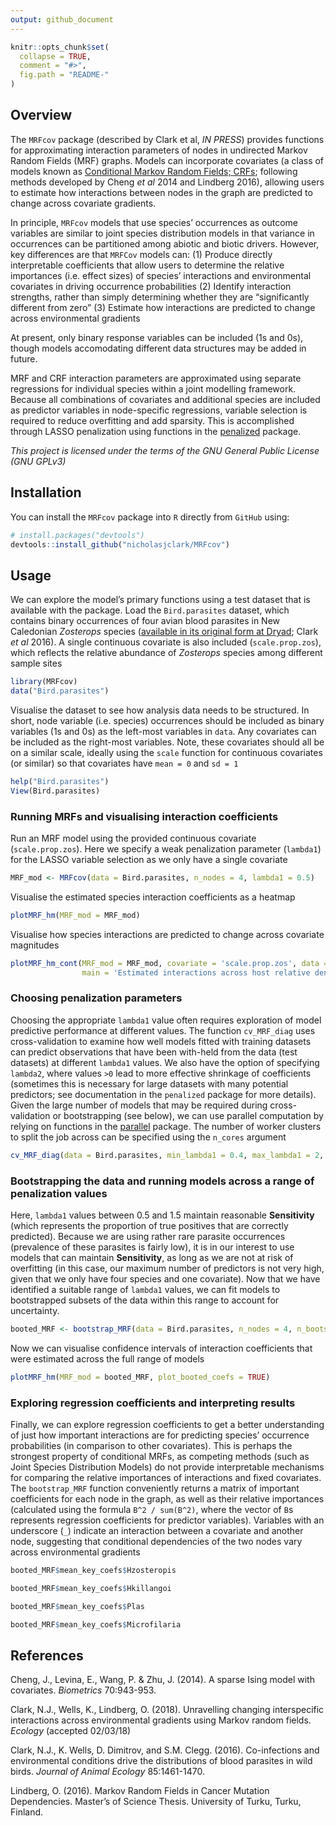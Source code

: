 ```yaml
---
output: github_document
---
```


<!-- README.md is generated from README.Rmd. Please edit that file -->

```r
knitr::opts_chunk$set(
  collapse = TRUE,
  comment = "#>",
  fig.path = "README-"
)
```

## Overview

The `MRFcov` package (described by Clark et al, *IN PRESS*) provides functions for approximating interaction parameters of nodes in undirected Markov Random Fields (MRF) graphs. Models can incorporate covariates (a class of models known as [Conditional Markov Random Fields; CRFs](http://homepages.inf.ed.ac.uk/csutton/publications/crftut-fnt.pdf); following methods developed by Cheng *et al* 2014 and Lindberg 2016), allowing users to estimate how interactions between nodes in the graph are predicted to change across covariate gradients. 
  
In principle, `MRFcov` models that use species' occurrences as outcome variables are similar to joint species distribution models in that variance in occurrences can be partitioned among abiotic and biotic drivers. However, key differences are that `MRFCov` models can:
(1) Produce directly interpretable coefficients that allow users to determine the relative importances (i.e. effect sizes) of species' interactions and environmental covariates in driving occurrence probabilities
(2) Identify interaction strengths, rather than simply determining whether they are "significantly different from zero"
(3) Estimate how interactions are predicted to change across environmental gradients
  
At present, only binary response variables can be included (1s and 0s), though models accomodating different data structures may be added in future.  
  
MRF and CRF interaction parameters are approximated using separate regressions for individual species within a joint modelling framework. Because all combinations of covariates and additional species are included as predictor variables in node-specific regressions, variable selection is required to reduce overfitting and add sparsity. This is accomplished through LASSO penalization using functions in the [penalized](https://cran.r-project.org/web/packages/penalized/index.html) package.  
  
*This project is licensed under the terms of the GNU General Public License (GNU GPLv3)*

## Installation

You can install the `MRFcov` package into `R` directly from `GitHub` using:

```r
# install.packages("devtools")
devtools::install_github("nicholasjclark/MRFcov")
```

## Usage

We can explore the model's primary functions using a test dataset that is available with the package. Load the `Bird.parasites` dataset, which contains binary occurrences of four avian blood parasites in New Caledonian *Zosterops* species ([available in its original form at Dryad](http://dx.doi.org/10.5061/dryad.pp6k4); Clark *et al* 2016). A single continuous covariate is also included (`scale.prop.zos`), which reflects the relative abundance of *Zosterops* species among different sample sites
```r
library(MRFcov)
data("Bird.parasites")
```

Visualise the dataset to see how analysis data needs to be structured. In short, node variable (i.e. species) occurrences should be included as binary variables (1s and 0s) as the left-most variables in `data`. Any covariates can be included as the right-most variables. Note, these covariates should all be on a similar scale, ideally using the `scale` function for continuous covariates (or similar) so that covariates have `mean = 0` and `sd = 1`
```r
help("Bird.parasites")
View(Bird.parasites)
```

### Running MRFs and visualising interaction coefficients
Run an MRF model using the provided continuous covariate (`scale.prop.zos`). Here we specify a weak penalization parameter (`lambda1`) for the LASSO variable selection as we only have a single covariate
```r
MRF_mod <- MRFcov(data = Bird.parasites, n_nodes = 4, lambda1 = 0.5)
```

Visualise the estimated species interaction coefficients as a heatmap
```r
plotMRF_hm(MRF_mod = MRF_mod)
```

Visualise how species interactions are predicted to change across covariate magnitudes
```r
plotMRF_hm_cont(MRF_mod = MRF_mod, covariate = 'scale.prop.zos', data = Bird.parasites, 
                main = 'Estimated interactions across host relative densities')
```

### Choosing penalization parameters
Choosing the appropriate `lambda1` value often requires exploration of model predictive performance at different values. The function `cv_MRF_diag` uses cross-validation to examine how well models fitted with training datasets can predict observations that have been with-held from the data (test datasets) at different `lambda1` values. We also have the option of specifying `lambda2`, where values `>0` lead to more effective shrinkage of coefficients (sometimes this is necessary for large datasets with many potential predictors; see documentation in the `penalized` package for more details). Given the large number of models that may be required during cross-validation or bootstrapping (see below), we can use parallel computation by relying on functions in the [parallel](https://www.google.com.au/url?sa=t&rct=j&q=&esrc=s&source=web&cd=2&cad=rja&uact=8&ved=0ahUKEwj6iZyPvcnYAhVLvrwKHaJ9AhUQFgg2MAE&url=https%3A%2F%2Fstat.ethz.ch%2FR-manual%2FR-devel%2Flibrary%2Fparallel%2Fdoc%2Fparallel.pdf&usg=AOvVaw2eR83aL93jttPIS-mLWzEL) package. The number of worker clusters to split the job across can be specified using the `n_cores` argument
```r
cv_MRF_diag(data = Bird.parasites, min_lambda1 = 0.4, max_lambda1 = 2, by_lambda1 = 0.1, n_nodes = 4, n_cores = 3)
```

### Bootstrapping the data and running models across a range of penalization values
Here, `lambda1` values between 0.5 and 1.5 maintain reasonable **Sensitivity** (which represents the proportion of true positives that are correctly predicted). Because we are using rather rare parasite occurrences (prevalence of these parasites is fairly low), it is in our interest to use models that can maintain **Sensitivity**, as long as we are not at risk of overfitting (in this case, our maximum number of predictors is not very high, given that we only have four species and one covariate). Now that we have identified a suitable range of `lambda1` values, we can fit models to bootstrapped subsets of the data within this range to account for uncertainty.
```r
booted_MRF <- bootstrap_MRF(data = Bird.parasites, n_nodes = 4, n_bootstraps = 50, min_lambda1 = 0.5, max_lambda1 = 1.5, by_lambda1 = 0.1, n_cores = 3)
```

Now we can visualise confidence intervals of interaction coefficients that were estimated across the full range of models
```r
plotMRF_hm(MRF_mod = booted_MRF, plot_booted_coefs = TRUE)
```

### Exploring regression coefficients and interpreting results
Finally, we can explore regression coefficients to get a better understanding of just how important interactions are for predicting species' occurrence probabilities (in comparison to other covariates). This is perhaps the strongest property of conditional MRFs, as competing methods (such as Joint Species Distribution Models) do not provide interpretable mechanisms for comparing the relative importances of interactions and fixed covariates. The `bootstrap_MRF` function conveniently returns a matrix of important coefficients for each node in the graph, as well as their relative importances (calculated using the formula `B^2 / sum(B^2)`, where the vector of `B`s represents regression coefficients for predictor variables). Variables with an underscore (`_`) indicate an interaction between a covariate and another node, suggesting that conditional dependencies of the two nodes vary across environmental gradients
```r
booted_MRF$mean_key_coefs$Hzosteropis
```

```r
booted_MRF$mean_key_coefs$Hkillangoi
```

```r
booted_MRF$mean_key_coefs$Plas
```

```r
booted_MRF$mean_key_coefs$Microfilaria
```

## References
Cheng, J., Levina, E., Wang, P. & Zhu, J. (2014). A sparse Ising model with covariates. *Biometrics* 70:943-953.   
  
Clark, N.J., Wells, K., Lindberg, O. (2018). Unravelling changing interspecific interactions across environmental gradients using Markov random fields. *Ecology* (accepted 02/03/18)  
  
Clark, N.J., K. Wells, D. Dimitrov, and S.M. Clegg. (2016). Co-infections and environmental conditions drive the distributions of blood parasites in wild birds. *Journal of Animal Ecology* 85:1461-1470.  
  
Lindberg, O. (2016). Markov Random Fields in Cancer Mutation Dependencies. Master's of Science Thesis. University of Turku, Turku, Finland.

